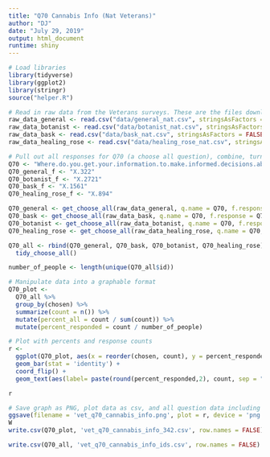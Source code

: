 ```yaml
---
title: "Q70 Cannabis Info (Nat Veterans)"
author: "DJ"
date: "July 29, 2019"
output: html_document
runtime: shiny
---
```


```r
# Load libraries
library(tidyverse)
library(ggplot2)
library(stringr)
source("helper.R")
```

```r
# Read in raw data from the Veterans surveys. These are the files downloaded from survey monkey saved as a .csv
raw_data_general <- read.csv("data/general_nat.csv", stringsAsFactors = FALSE)
raw_data_botanist <- read.csv("data/botanist_nat.csv", stringsAsFactors = FALSE)
raw_data_bask <- read.csv("data/bask_nat.csv", stringsAsFactors = FALSE)
raw_data_healing_rose <- read.csv("data/healing_rose_nat.csv", stringsAsFactors = FALSE)
```

```r
# Pull out all responses for Q70 (a choose all question), combine, turn into a tidy data format for further processing then determine 'question n'
Q70 <- "Where.do.you.get.your.information.to.make.informed.decisions.about.cannabis.products...Please.select.all.that.apply."
Q70_general_f <- "X.322"
Q70_botanist_f <- "X.2721"
Q70_bask_f <- "X.1561"
Q70_healing_rose_f <- "X.894"

Q70_general <- get_choose_all(raw_data_general, q.name = Q70, f.response = Q70_general_f)
Q70_bask <- get_choose_all(raw_data_bask, q.name = Q70, f.response = Q70_bask_f)
Q70_botanist <- get_choose_all(raw_data_botanist, q.name = Q70, f.response = Q70_botanist_f)
Q70_healing_rose <- get_choose_all(raw_data_healing_rose, q.name = Q70, f.response = Q70_healing_rose_f)

Q70_all <- rbind(Q70_general, Q70_bask, Q70_botanist, Q70_healing_rose) %>%
  tidy_choose_all()

number_of_people <- length(unique(Q70_all$id))
```

```r
# Manipulate data into a graphable format
Q70_plot <-
  Q70_all %>%
  group_by(chosen) %>%
  summarize(count = n()) %>%
  mutate(percent_all = count / sum(count)) %>%
  mutate(percent_responded = count / number_of_people)
```

```r
# Plot with percents and response counts
r <- 
  ggplot(Q70_plot, aes(x = reorder(chosen, count), y = percent_responded)) +
  geom_bar(stat = 'identity') +
  coord_flip() +
  geom_text(aes(label= paste(round(percent_responded,2), count, sep = "***")))

r
```

```r
# Save graph as PNG, plot data as csv, and all question data including response IDs as csv (save question n and N at end of plot file as "_x.x")
ggsave(filename = 'vet_q70_cannabis_info.png', plot = r, device = 'png')
W
write.csv(Q70_plot, 'vet_q70_cannabis_info_342.csv', row.names = FALSE)

write.csv(Q70_all, 'vet_q70_cannabis_info_ids.csv', row.names = FALSE)
```
